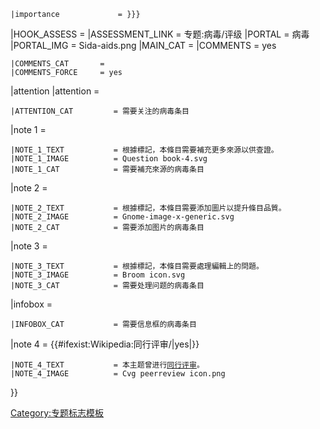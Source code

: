 {{WPBannerMeta
|PROJECT             = 病毒
 |BANNER_NAME        = Template:WikiProject Viruses
 |substcheck         = <includeonly>{{subst:</includeonly><includeonly>substcheck}}</includeonly>
 |small              = {{{small|}}}
 |category           = {{{category|¬}}}
 |listas             = {{{listas|}}}
|PROJECT_LINK     = PJ:病毒
|IMAGE_LEFT          = Sida-aids-orange.png
|MAIN_ARTICLE        = [[病毒]]领域
|BOTTOM_TEXT         = <div style="background: #FFD699; text-align: center">'''此評級可能僅依據专题质量标准所標示，歡迎提出修改、共識討論或重評。'''</div>
|QUALITY_SCALE       = inline
 |class={{class mask|{{{class|{{{1}}}}}}
|forceNA=yes
|category=yes
|disambig=yes
|portal=yes
|redirect=yes
|template=yes
|project=yes
|future=yes
|current=yes
|needed=yes
|merge=yes
}}
 |importance             = {{{importance|{{{2|}}}}}}
|HOOK_ASSESS = 
|ASSESSMENT_LINK         = 专题:病毒/评级
|PORTAL                  = 病毒
|PORTAL_IMG              = Sida-aids.png
|MAIN_CAT            = 
|COMMENTS            = yes
 |COMMENTS_CAT       = 
 |COMMENTS_FORCE     = yes
|attention     
|attention              = {{{attention|}}}
 |ATTENTION_CAT         = 需要关注的病毒条目
|note 1                 = {{{ref|}}}
 |NOTE_1_TEXT           = 根據標記，本條目需要補充更多來源以供查證。
 |NOTE_1_IMAGE          = Question book-4.svg
 |NOTE_1_CAT            = 需要補充來源的病毒条目
|note 2                 = {{{photo|}}}
 |NOTE_2_TEXT           = 根據標記，本條目需要添加圖片以提升條目品質。
 |NOTE_2_IMAGE          = Gnome-image-x-generic.svg
 |NOTE_2_CAT            = 需要添加图片的病毒条目
|note 3                 = {{{problem|}}}
 |NOTE_3_TEXT           = 根據標記，本條目需要處理編輯上的問題。
 |NOTE_3_IMAGE          = Broom icon.svg
 |NOTE_3_CAT            = 需要处理问题的病毒条目
|infobox                = {{{needs-infobox|}}}
 |INFOBOX_CAT           = 需要信息框的病毒条目
|note 4                 = {{#ifexist:Wikipedia:同行评审/{{BASEPAGENAME}}|yes|}}
 |NOTE_4_TEXT           = 本主题曾进行[[Wikipedia:同行评审/{{BASEPAGENAME}}|同行评审]]。
 |NOTE_4_IMAGE          = Cvg peerreview icon.png
}}<noinclude>{{documentation}}[[Category:专题标志模板]]</noinclude>